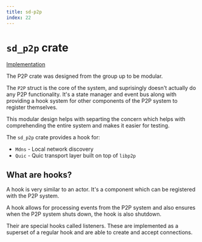 ```yaml
---
title: sd-p2p
index: 22
---
```


# `sd_p2p` crate

[Implementation](https://github.com/spacedriveapp/spacedrive/tree/main/crates/p2p)

The P2P crate was designed from the group up to be modular.

The `P2P` struct is the core of the system, and suprisingly doesn't actually do any P2P functionality. It's a state manager and event bus along with providing a hook system for other components of the P2P system to register themselves.

This modular design helps with separting the concern which helps with comprehending the entire system and makes it easier for testing.

The `sd_p2p` crate provides a hook for:
 - `Mdns` - Local network discovery
 - `Quic` - Quic transport layer built on top of `libp2p`

## What are hooks?

A hook is very similar to an actor. It's a component which can be registered with the P2P system.

A hook allows for processing events from the P2P system and also ensures when the P2P system shuts down, the hook is also shutdown.

Their are special hooks called listeners. These are implemented as a superset of a regular hook and are able to create and accept connections.
